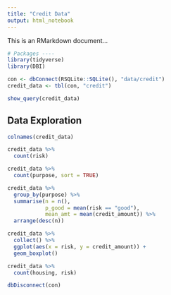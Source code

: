 ```yaml
---
title: "Credit Data"
output: html_notebook
---
```

This is an RMarkdown document...
```r
# Packages ----
library(tidyverse)
library(DBI)
```

```r
con <- dbConnect(RSQLite::SQLite(), "data/credit")
credit_data <- tbl(con, "credit")
```

```r
show_query(credit_data)
```


## Data Exploration
```r
colnames(credit_data)
```


```r
credit_data %>% 
  count(risk)
```

```r
credit_data %>% 
  count(purpose, sort = TRUE)
```

```r
credit_data %>% 
  group_by(purpose) %>% 
  summarise(n = n(),
            p_good = mean(risk == "good"),
            mean_amt = mean(credit_amount)) %>% 
  arrange(desc(n))
```


```r
credit_data %>% 
  collect() %>% 
  ggplot(aes(x = risk, y = credit_amount)) +
  geom_boxplot()
```

```r
credit_data %>% 
  count(housing, risk)
```

```r
dbDisconnect(con)
```

